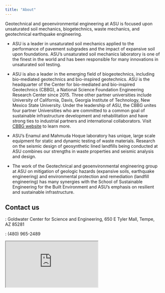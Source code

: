 ```yaml
---
title: "About"
---
```


Geotechnical and geoenvironmental engineering at ASU is focused upon unsaturated soil mechanics, biogetechnics, waste mechanics, and geotechnical earthquake engineering.

* ASU is a leader in unsaturated soil mechanics applied to the performance of pavement subgrades and the impact of expansive soil upon foundations.
ASU’s unsaturated soil mechanics laboratory is one of the finest in the world and has been responsible for many innovations in unsaturated soil testing.

* ASU is also a leader in the emerging field of biogeotechnics, including bio-mediated geotechnics and bio-inspired geotechnics. 
ASU is the headquarter of the Center for bio-mediated and bio-inspired Geotechnics (CBBG), a National Science Foundation Engineering Research Center since 2015. Three other partner universities include University of California, Davis, Georgia Institute of Technology, New Mexico State University. Under the leadership of ASU, the CBBG unites four partner Universities who are committed to a common goal of sustainable infrastructure development and rehabilitation and have strong ties to industrial partners and international collaborators. Visit [CBBG website](https://cbbg.engineering.asu.edu/) to learn more.

* ASU’s Enamul and Mahmuda Hoque laboratory has unique, large scale equipment for static and dynamic testing of waste materials. Research on the seismic design of geosynthetic lined landfills being conducted at ASU combines our strengths in waste properties and seismic analysis and design.

* The work of the Geotechnical and geoenvironmental engineering group at ASU on mitigation of geologic hazards (expansive soils, earthquake engineering) and environmental protection and remediation (landfill engineering) has many synergies with the School of Sustainable Engineering for the Built Environment and ASU’s emphasis on resilient and sustainable infrastructure. 

## Contact us

<i class="bi bi-geo-alt-fill"></i>: Goldwater Center for Science and Engineering, 650 E Tyler Mall, Tempe, AZ 85281

<i class="bi bi-telephone-fill"></i>: (480) 965-2489 

::: {.ratio .ratio-16x9}
<iframe src="https://www.google.com/maps/d/u/0/embed?mid=1CI3nKCeGjYBwoTPGaBqTyTTlHNrYkpZH"></iframe>

:::
